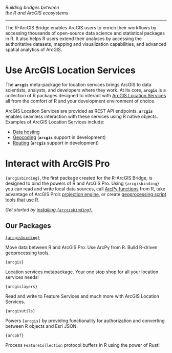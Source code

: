 


:::{.fs-1 .fw-lighter .text-center .mt-4}
_Building bridges between 
<br>the R and ArcGIS ecosystems_ 
:::
<hr>

The R-ArcGIS Bridge enables ArcGIS users to enrich their workflows by accessing thousands of open-source data science and statistical packages in R.
It also helps R users extend their analyses by accessing the authoritative datasets, mapping and visualization capabilities, and advanced spatial analytics of ArcGIS.

# Use ArcGIS Location Services 

The **`arcgis`** meta-package for location services brings ArcGIS to data scientists, analysts, and developers where they work. At its core, **`arcgis`** is a collection of R packages designed to interact with [ArcGIS Location Services](https://developers.arcgis.com/documentation/mapping-apis-and-services/) all from the comfort of R and your development environment of choice. 

ArcGIS Location Services are provided as REST API endpoints. **`arcgis`** enables seamless interaction with these services using R native objects. Examples of ArcGIS Location Services include:

- [Data hosting](https://developers.arcgis.com/documentation/mapping-apis-and-services/data-hosting/)
- [Geocoding](https://developers.arcgis.com/documentation/mapping-apis-and-services/geocoding/services/geocoding-service/) (**`arcgis`** support in development)
- [Routing](https://developers.arcgis.com/documentation/mapping-apis-and-services/routing/services/routing-service/) (**`arcgis`** support in development)

# Interact with ArcGIS Pro

`{arcgisbinding}`, the first package created for the R-ArcGIS Bridge, is designed to bind the powers of R and ArcGIS Pro. Using `{arcgisbinding}` you can read and write local data sources, call [ArcPy functions](https://pro.arcgis.com/en/pro-app/latest/arcpy/get-started/what-is-arcpy-.htm) from R, take advantage of ArcGIS Pro's [projection engine](https://github.com/Esri/projection-engine-db-doc), or create [geoprocessing script tools that use R](geoprocessing-tools.qmd). 

_Get started by [installing `{arcgisbinding}`.](arcgisbinding/installing-arcgisbinding.qmd)_

## Our Packages

::: {layout-ncol=2}

::: {.card}
[`{arcgisbinding}`](https://github.com/R-ArcGIS/r-bridge)

Move data between R and ArcGIS Pro. Use ArcPy from R. Build R-driven geoprocessing tools.
:::

::: {.card}
`{arcgis}`

Location services metapackage. Your one stop shop for all your location services needs! 
:::

::: {.card}
`{arcgislayers}`

Read and write to Feature Services and much more with ArcGIS Location Services.
:::


::: {.card}
`{arcgisutils}`

Powers `{arcgis}` by providing functionality for authorization and converting between R objects and Esri JSON.
:::


::: {.card}
`{arcpbf}`

Process `FeatureCollection` protocol buffers in R using the power of Rust! 
:::

:::
